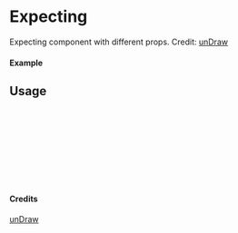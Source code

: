 
<Meta of={Expecting} title="unDraw/Expecting" />

# Expecting

Expecting component with different props.
Credit: [unDraw](https://undraw.co/illustrations)

#### Example

<Canvas of={Expecting.Primary} />

## Usage

```ts
import { Expecting } from "yadl-ui";

const Example = () => {
  return (
      <Expecting />
  );
};

export default Example;
```

#### Credits
[unDraw](https://undraw.co/illustrations)
